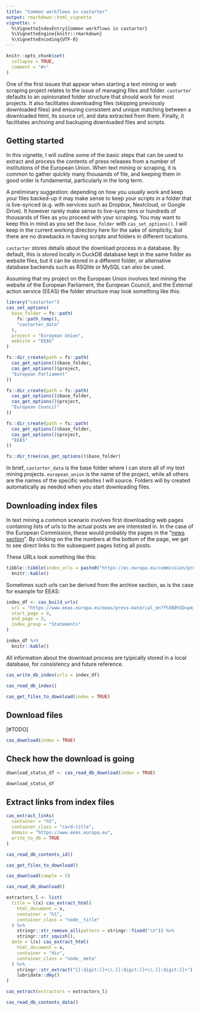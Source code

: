 ```yaml
---
title: "Common workflows in castarter"
output: rmarkdown::html_vignette
vignette: >
  %\VignetteIndexEntry{Common workflows in castarter}
  %\VignetteEngine{knitr::rmarkdown}
  %\VignetteEncoding{UTF-8}
---
```


```r
knitr::opts_chunk$set(
  collapse = TRUE,
  comment = "#>"
)
```


One of the first issues that appear when starting a text mining or web scraping project relates to the issue of managing files and folder. `castarter` defaults to an opinionated folder structure that should work for most projects. It also facilitates downloading files (skipping previously downloaded files) and ensuring consistent and unique matching between a downloaded html, its source url, and data extracted from them. Finally, it facilitates archiving and backuping downloaded files and scripts.


## Getting started

In this vignette, I will outline some of the basic steps that can be used to extract and process the contents of press releases from a number of institutions of the European Union. When text mining or scraping, it is common to gather quickly many thousands of file, and keeping them in good order is fundamental, particularly in the long term. 

A preliminary suggestion: depending on how you usually work and keep your files backed-up it may make sense to keep your scripts in a folder that is live-synced (e.g. with services such as Dropbox, Nextcloud, or Google Drive). It however rarely make sense to live-sync tens or hundreds of thousands of files as you proceed with your scraping. You may want to keep this in mind as you set the `base_folder` with `cas_set_options()`. I will keep in the current working directory here for the sake of simplicity, but there are no drawbacks in having scripts and folders in different locations. 

`castarter` stores details about the download process in a database. By default, this is stored locally in DuckDB database kept in the same folder as website files, but it can be stored in a different folder, or alternative database backends such as RSQlite or MySQL can also be used. 

Assuming that my project on the European Union involves text mining the website of the European Parliament, the European Council, and the External action service (EEAS) the folder structure may look something like this:


```r
library("castarter")
cas_set_options(
  base_folder = fs::path(
    fs::path_temp(),
    "castarter_data"
  ),
  project = "European Union",
  website = "EEAS"
)
```


```r
fs::dir_create(path = fs::path(
  cas_get_options()$base_folder,
  cas_get_options()$project,
  "European Parliament"
))

fs::dir_create(path = fs::path(
  cas_get_options()$base_folder,
  cas_get_options()$project,
  "European Council"
))

fs::dir_create(path = fs::path(
  cas_get_options()$base_folder,
  cas_get_options()$project,
  "EEAS"
))

fs::dir_tree(cas_get_options()$base_folder)
```


In brief, `castarter_data` is the base folder where I can store all of my text mining projects. `european_union` is the name of the project, while all others are the names of the specific websites I will source. Folders will by created automatically as needed when you start downloading files. 

## Downloading index files

In text mining a common scenario involves first downloading web pages containing lists of urls to the actual posts we are interested in. In the case of the European Commission, these would probably the pages in the "[news section](https://ec.europa.eu/commission/presscorner/home/en)". By clicking on the the numbers at the bottom of the page, we get to see direct links to the subsequent pages listing all posts. 

These URLs look something like this:

```r
tibble::tibble(index_urls = paste0("https://ec.europa.eu/commission/presscorner/home/en?pagenumber=", 1:10)) %>%
  knitr::kable()
```

Sometimes such urls can be derived from the archive section, as is the case for example for EEAS:

```r
index_df <- cas_build_urls(
  url = "https://www.eeas.europa.eu/eeas/press-material_en?f%5B0%5D=pm_category%253AStatement/Declaration&f%5B1%5D=press_site%253AEEAS&f%5B2%5D=press_site%253AEEAS&fulltext=&created_from=&created_to=&0=press_site%253AEEAS&1=press_site%253AEEAS&2=press_site%253AEEAS&page=",
  start_page = 0,
  end_page = 3,
  index_group = "Statements"
)

index_df %>%
  knitr::kable()
```

All information about the download process are tyipically stored in a local database, for consistency and future reference.

```r
cas_write_db_index(urls = index_df)

cas_read_db_index()
```

```r
cas_get_files_to_download(index = TRUE)
```

## Download files

[#TODO]


```r
cas_download(index = TRUE)
```

## Check how the download is going

```r
download_status_df <- cas_read_db_download(index = TRUE)

download_status_df
```

## Extract links from index files


```r
cas_extract_links(
  container = "h5",
  container_class = "card-title",
  domain = "https://www.eeas.europa.eu",
  write_to_db = TRUE
)
```


```r
cas_read_db_contents_id()
```

```r
cas_get_files_to_download()
```


```r
cas_download(sample = 5)
```



```r
cas_read_db_download()
```



```r
extractors_l <- list(
  title = \(x) cas_extract_html(
    html_document = x,
    container = "h1",
    container_class = "node__title"
  ) %>%
    stringr::str_remove_all(pattern = stringr::fixed("\n")) %>%
    stringr::str_squish(),
  date = \(x) cas_extract_html(
    html_document = x,
    container = "div",
    container_class = "node__meta"
  ) %>%
    stringr::str_extract("[[:digit:]]+\\.[[:digit:]]+\\.[[:digit:]]+") %>%
    lubridate::dmy()
)
```

```r
cas_extract(extractors = extractors_l)
```

```r
cas_read_db_contents_data()
```



